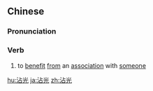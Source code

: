 ==Chinese==
{{zh-forms}}

===Pronunciation===
{{zh-pron
|m=zhānguāng
|c=zim1 gwong1
|mn=qz,xm,zz:chiam-kong/qz,xm:chiam-kng/zz:chiam-kuiⁿ
|ma=Zh-zhanguang.ogg
|cat=v
}}

===Verb===
{{zh-verb}}

# to [[benefit]] [[from]] an [[association]] with [[someone]]

{{zh-cat|Advanced}}

[[hu:沾光]]
[[ja:沾光]]
[[zh:沾光]]